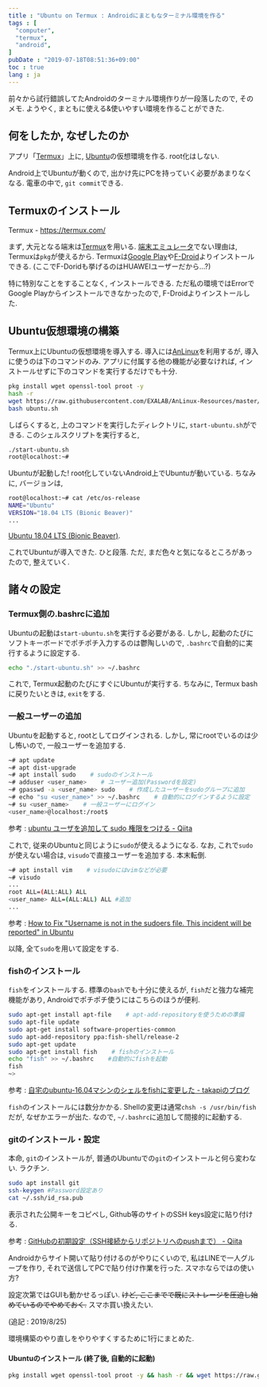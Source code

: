 ```yaml
---
title : "Ubuntu on Termux : Androidにまともなターミナル環境を作る"
tags : [
  "computer",
  "termux",
  "android",
]
pubDate : "2019-07-18T08:51:36+09:00"
toc : true
lang : ja
---
```


前々から試行錯誤してたAndroidのターミナル環境作りが一段落したので,
そのメモ. ようやく, まともに使える&使いやすい環境を作ることができた.

## 何をしたか, なぜしたのか

アプリ「[Termux](https://termux.com/)」上に, [Ubuntu](https://ubuntu.com/)の仮想環境を作る. root化はしない. 

Android上でUbuntuが動くので, 出かけ先にPCを持っていく必要があまりなくなる. 電車の中で, ``git commit``できる.

## Termuxのインストール

Termux - https://termux.com/

まず, 大元となる端末は[Termux](https://termux.com/)を用いる. [端末エミュレータ](https://play.google.com/store/apps/details?id=jackpal.androidterm&hl=ja)でない理由は, Termuxは``pkg``が使えるから.
Termuxは[Google Play](https://play.google.com/store/apps/details?id=com.termux)や[F-Droid](https://f-droid.org/packages/com.termux/)よりインストールできる. (ここでF-Doridも挙げるのはHUAWEIユーザーだから...?)

特に特別なことをすることなく, インストールできる. ただ私の環境ではErrorでGoogle Playからインストールできなかったので, F-Droidよりインストールした.

## Ubuntu仮想環境の構築

Termux上にUbuntuの仮想環境を導入する. 導入には[AnLinux](https://github.com/EXALAB/AnLinux-App)を利用するが, 導入に使うのは下のコマンドのみ.
アプリに付属する他の機能が必要なければ, インストールせずに下のコマンドを実行するだけでも十分.

```bash
pkg install wget openssl-tool proot -y
hash -r
wget https://raw.githubusercontent.com/EXALAB/AnLinux-Resources/master/Scripts/Installer/Ubuntu/ubuntu.sh
bash ubuntu.sh
```
しばらくすると, 上のコマンドを実行したディレクトリに, ``start-ubuntu.sh``ができる. このシェルスクリプトを実行すると,

```bash
./start-ubuntu.sh
root@localhost:~# 
```

Ubuntuが起動した! root化していないAndroid上でUbuntuが動いている.
ちなみに, バージョンは,

```bash
root@localhost:~# cat /etc/os-release
NAME="Ubuntu"
VERSION="18.04 LTS (Bionic Beaver)"
...
```

[Ubuntu 18.04 LTS (Bionic Beaver)](http://releases.ubuntu.com/18.04/).

これでUbuntuが導入できた. ひと段落. ただ, まだ色々と気になるところがあったので, 整えていく.

## 諸々の設定

### Termux側の.bashrcに追加

Ubuntuの起動は``start-ubuntu.sh``を実行する必要がある. しかし, 起動のたびにソフトキーボードでポチポチ入力するのは鬱陶しいので, ``.bashrc``で自動的に実行するように設定する.

```bash
echo "./start-ubuntu.sh" >> ~/.bashrc
```

これで, Termux起動のたびにすぐにUbuntuが実行する. ちなみに, Termux bashに戻りたいときは, ``exit``をする.

### 一般ユーザーの追加

Ubuntuを起動すると, rootとしてログインされる. しかし, 常にrootでいるのは少し怖いので, 一般ユーザーを追加する.

```bash
~# apt update
~# apt dist-upgrade
~# apt install sudo    # sudoのインストール
~# adduser <user_name>    # ユーザー追加(Passwordを設定)
~# gpasswd -a <user_name> sudo    # 作成したユーザーをsudoグループに追加
~# echo "su <user_name>" >> ~/.bashrc    # 自動的にログインするように設定
~# su <user_name>    # 一般ユーザーにログイン
<user_name>@localhost:/root$ 
```

参考 : [ubuntu ユーザを追加して sudo 権限をつける - Qiita](https://qiita.com/white_aspara25/items/c1b9d02310b4731bfbaa)

これで, 従来のUbuntuと同じように``sudo``が使えるようになる.
なお, これで``sudo``が使えない場合は, ``visudo``で直接ユーザーを追加する. 本末転倒.

```bash
~# apt install vim    # visudoにはvimなどが必要
~# visudo
...
root ALL=(ALL:ALL) ALL
<user_name> ALL=(ALL:ALL) ALL #追加
...
```

参考 : [How to Fix "Username is not in the sudoers file. This incident will be reported" in Ubuntu](https://www.tecmint.com/fix-user-is-not-in-the-sudoers-file-the-incident-will-be-reported-ubuntu/)

以降, 全て``sudo``を用いて設定をする.

### fishのインストール

``fish``をインストールする. 標準の``bash``でも十分に使えるが, ``fish``だと強力な補完機能があり, Androidでポチポチ使うにはこちらのほうが便利.

```bash
sudo apt-get install apt-file    # apt-add-repositoryを使うための準備
sudo apt-file update
sudo apt-get install software-properties-common
sudo apt-add-repository ppa:fish-shell/release-2
sudo apt-get update
sudo apt-get install fish    # fishのインストール
echo "fish" >> ~/.bashrc    #自動的にfishを起動
fish
~>
```

参考 : [自宅のubuntu-16.04マシンのシェルをfishに変更した - takapiのブログ](http://takapi86.hatenablog.com/entry/2017/05/28/124642)

``fish``のインストールには数分かかる. Shellの変更は通常``chsh -s /usr/bin/fish``だが, なぜかエラーが出た. なので, ``~/.bashrc``に追加して間接的に起動する.

### gitのインストール・設定

本命, ``git``のインストールが, 普通のUbuntuでの``git``のインストールと何ら変わない. ラクチン.

```bash
sudo apt install git
ssh-keygen #Password設定あり
cat ~/.ssh/id_rsa.pub
```
表示された公開キーをコピペし, Github等のサイトのSSH keys設定に貼り付ける.

参考 : [GitHubの初期設定（SSH接続からリポジトリへのpushまで） - Qiita](https://qiita.com/drapon/items/441e18452b25060d61f1)

Androidからサイト開いて貼り付けるのがやりにくいので, 私はLINEで一人グループを作り, それで送信してPCで貼り付け作業を行った. スマホならではの使い方?

設定次第ではGUIも動かせるっぽい. ~~けど, ここまでで既にストレージを圧迫し始めているのでやめておく.~~ スマホ買い換えたい.

(追記 : 2019/8/25)

環境構築のやり直しをやりやすくするために1行にまとめた.

#### Ubuntuのインストール (終了後, 自動的に起動)

```bash
pkg install wget openssl-tool proot -y && hash -r && wget https://raw.githubusercontent.com/EXALAB/AnLinux-Resources/master/Scripts/Installer/Ubuntu/ubuntu.sh && bash ubuntu.sh && echo "./start-ubuntu.sh" >> ~/.bashrc && ./start-ubuntu.sh
```

